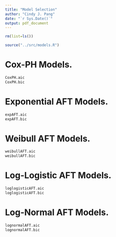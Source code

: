 ```yaml
---
title: "Model Selection"
author: "Cindy J. Pang"
date: "`r Sys.Date()`"
output: pdf_document
---
```

```r
rm(list=ls())
```

```r
source("../src/models.R")
```

# Cox-PH Models.  

```r
CoxPH.aic
CoxPH.bic
```

# Exponential AFT Models. 

```r
expAFT.aic
expAFT.bic
```

# Weibull AFT Models.  

```r
weibullAFT.aic
weibullAFT.bic
```

# Log-Logistic AFT Models. 
```r
loglogisticAFT.aic
loglogisticAFT.bic
```

# Log-Normal AFT Models. 
```r
lognormalAFT.aic
lognormalAFT.bic
```
